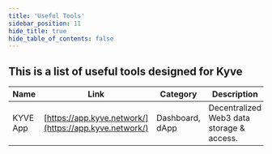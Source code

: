 ```yaml
---
title: 'Useful Tools'
sidebar_position: 11
hide_title: true
hide_table_of_contents: false
---
```



<PageTitle iconUrl="img/kyve-icon.svg" title="Kyve Useful Tools" />

## This is a list of useful tools designed for Kyve

| Name | Link | Category | Description |
|------|------|----------|-------------|
| KYVE App | [https://app.kyve.network/](https://app.kyve.network/) | Dashboard, dApp | Decentralized Web3 data storage & access. |
